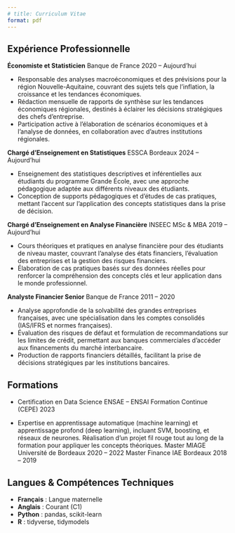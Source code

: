 ```yaml
---
# title: Curriculum Vitae
format: pdf
---
```


## Expérience Professionnelle

**Économiste et Statisticien**
Banque de France
2020 – Aujourd’hui

- Responsable des analyses macroéconomiques et des prévisions pour la région Nouvelle-Aquitaine, couvrant des sujets tels que l’inflation, la croissance et les tendances économiques.
- Rédaction mensuelle de rapports de synthèse sur les tendances économiques régionales, destinés à éclairer les décisions stratégiques des chefs d’entreprise.
- Participation active à l’élaboration de scénarios économiques et à l’analyse de données, en collaboration avec d’autres institutions régionales.

**Chargé d’Enseignement en Statistiques**
ESSCA Bordeaux
2024 – Aujourd’hui

- Enseignement des statistiques descriptives et inférentielles aux étudiants du programme Grande École, avec une approche pédagogique adaptée aux différents niveaux des étudiants.
- Conception de supports pédagogiques et d’études de cas pratiques, mettant l’accent sur l'application des concepts statistiques dans la prise de décision.

**Chargé d’Enseignement en Analyse Financière**
INSEEC MSc & MBA
2019 – Aujourd’hui

- Cours théoriques et pratiques en analyse financière pour des étudiants de niveau master, couvrant l’analyse des états financiers, l’évaluation des entreprises et la gestion des risques financiers.
- Élaboration de cas pratiques basés sur des données réelles pour renforcer la compréhension des concepts clés et leur application dans le monde professionnel.

**Analyste Financier Senior**
Banque de France
2011 – 2020

- Analyse approfondie de la solvabilité des grandes entreprises françaises, avec une spécialisation dans les comptes consolidés (IAS/IFRS et normes françaises).
- Évaluation des risques de défaut et formulation de recommandations sur les limites de crédit, permettant aux banques commerciales d'accéder aux financements du marché interbancaire.
- Production de rapports financiers détaillés, facilitant la prise de décisions stratégiques par les institutions bancaires.

## Formations

- Certification en Data Science
ENSAE – ENSAI Formation Continue (CEPE)
2023

- Expertise en apprentissage automatique (machine learning) et apprentissage profond (deep learning), incluant SVM, boosting, et réseaux de neurones. Réalisation d’un projet fil rouge tout au long de la formation pour appliquer les concepts théoriques.
Master MIAGE 	Université de Bordeaux	2020 – 2022
Master Finance 	IAE Bordeaux	2018 – 2019

## Langues & Compétences Techniques

- **Français** : Langue maternelle
- **Anglais** : Courant (C1)
- **Python** : pandas, scikit-learn
- **R** : tidyverse, tidymodels